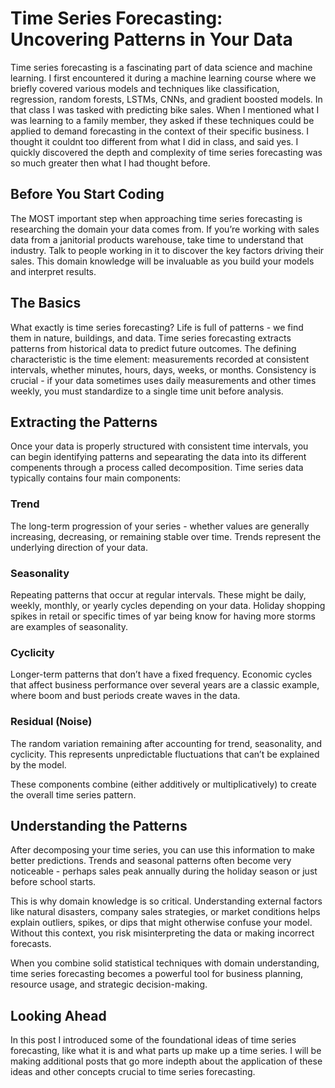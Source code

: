 # Time Series Forecasting: Uncovering Patterns in Your Data

Time series forecasting is a fascinating part of data science and machine learning. I first encountered it during a machine learning course where we briefly covered various models and techniques like classification, regression, random forests, LSTMs, CNNs, and gradient boosted models. In that class I was tasked with predicting bike sales. When I mentioned what I was learning to a family member, they asked if these techniques could be applied to demand forecasting in the context of their specific business. I thought it couldnt too different from what I did in class, and said yes. I quickly discovered the depth and complexity of time series forecasting was so much greater then what I had thought before.

## Before You Start Coding

The MOST important step when approaching time series forecasting is researching the domain your data comes from. If you're working with sales data from a janitorial products warehouse, take time to understand that industry. Talk to people working in it to discover the key factors driving their sales. This domain knowledge will be invaluable as you build your models and interpret results.

## The Basics

What exactly is time series forecasting? Life is full of patterns - we find them in nature, buildings, and data. Time series forecasting extracts patterns from historical data to predict future outcomes. The defining characteristic is the time element: measurements recorded at consistent intervals, whether minutes, hours, days, weeks, or months. Consistency is crucial - if your data sometimes uses daily measurements and other times weekly, you must standardize to a single time unit before analysis.

## Extracting the Patterns

Once your data is properly structured with consistent time intervals, you can begin identifying patterns and sepearating the data into its different compenents through a process called decomposition. Time series data typically contains four main components:

### Trend
The long-term progression of your series - whether values are generally increasing, decreasing, or remaining stable over time. Trends represent the underlying direction of your data.

### Seasonality
Repeating patterns that occur at regular intervals. These might be daily, weekly, monthly, or yearly cycles depending on your data. Holiday shopping spikes in retail or specific times of yar being know for having more storms are examples of seasonality.

### Cyclicity
Longer-term patterns that don't have a fixed frequency. Economic cycles that affect business performance over several years are a classic example, where boom and bust periods create waves in the data.

### Residual (Noise)
The random variation remaining after accounting for trend, seasonality, and cyclicity. This represents unpredictable fluctuations that can't be explained by the model.

These components combine (either additively or multiplicatively) to create the overall time series pattern.

## Understanding the Patterns

After decomposing your time series, you can use this information to make better predictions. Trends and seasonal patterns often become very noticeable - perhaps sales peak annually during the holiday season or just before school starts.

This is why domain knowledge is so critical. Understanding external factors like natural disasters, company sales strategies, or market conditions helps explain outliers, spikes, or dips that might otherwise confuse your model. Without this context, you risk misinterpreting the data or making incorrect forecasts.

When you combine solid statistical techniques with domain understanding, time series forecasting becomes a powerful tool for business planning, resource usage, and strategic decision-making.

## Looking Ahead

In this post I introduced some of the foundational ideas of time series forecasting, like what it is and what parts up make up a time series. I will be making additional posts that go more indepth about the application of these ideas and other concepts crucial to time series forecasting.